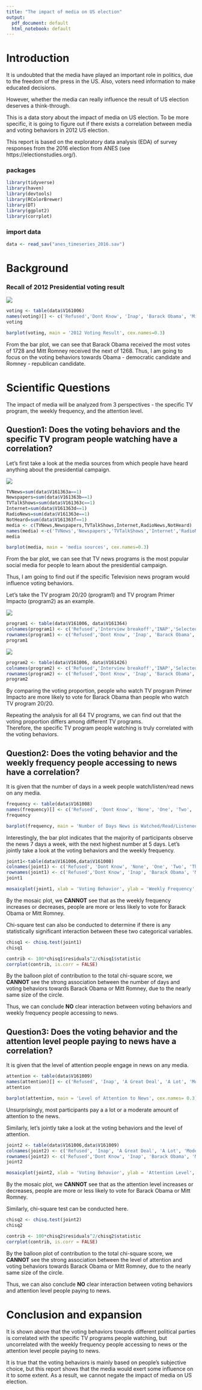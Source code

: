 ```yaml
---
title: "The impact of media on US election"
output:
  pdf_document: default
  html_notebook: default
---
```


# Introduction

It is undoubted that the media have played an important role in politics, due to the freedom of the press in the US. Also, voters need information to make educated decisions. 

However, whether the media can really influence the result of US election deserves a think-through. 

This is a data story about the impact of media on US election. 
To be more specific, it is going to figure out if there exists a correlation between media and voting behaviors in 2012 US election.

This report is based on the exploratory data analysis (EDA) of survey responses from the 2016 election from ANES (see https://electionstudies.org/).

### packages

```r
library(tidyverse)
library(haven)
library(devtools)
library(RColorBrewer)
library(DT)
library(ggplot2)
library(corrplot)
```

### import data

```r
data <- read_sav("anes_timeseries_2016.sav")
```

# Background

### Recall of 2012 Presidential voting result

![ ](../figs/voting.jpg)

```r
voting <- table(data$V161006)
names(voting)[] <- c('Refused','Dont Know', 'Inap', 'Barack Obama', 'Mitt Romney', 'Other SPECIFY', 'Did not Vote')
voting
```

```r
barplot(voting, main = '2012 Voting Result', cex.names=0.3)
```

From the bar plot, we can see that Barack Obama received the most votes of 1728 and Mitt Romney received the next of 1268. 
Thus, I am going to focus on the voting behaviors towards Obama - democratic candidate and Romney - republican candidate. 

# Scientific Questions 
The impact of media will be analyzed from 3 perspectives - the specific TV program, the weekly frequency, and the attention level. 

## Question1: Does the voting behaviors and the specific TV program people watching have a correlation?

Let's first take a look at the media sources from which people have heard anything about the presidential campaign. 

![ ](../figs/media.jpg)

```r
TVNews=sum(data$V161363a==1)
Newspapers=sum(data$V161363b==1)
TVTalkShows=sum(data$V161363c==1)
Internet=sum(data$V161363d==1)
RadioNews=sum(data$V161363e==1)
NotHeard=sum(data$V161363f==1)
media <- c(TVNews,Newspapers,TVTalkShows,Internet,RadioNews,NotHeard)
names(media) <-c('TVNews','Newspapers','TVTalkShows','Internet','RadioNews','NotHeard')
media
```

```r
barplot(media, main = 'media sources', cex.names=0.3)
```

From the bar plot, we can see that TV news programs is the most popular social media for people to learn about the presidential campaign.  

Thus, I am going to find out if the specific Television news program would influence voting behaviors. 

Let's take the TV program 20/20 (program1) and TV program Primer Impacto (program2) as an example. 

![ ](../figs/program1.jpeg)

```r
program1 <- table(data$V161006, data$V161364)
colnames(program1) <- c('Refused','Interview breakoff','INAP','Selected','Not Selected')
rownames(program1) <- c('Refused','Dont Know', 'Inap', 'Barack Obama', 'Mitt Romney', 'Other SPECIFY', 'Did not Vote')
program1
```

![ ](../figs/program2.jpeg)

```r
program2 <- table(data$V161006, data$V161426)
colnames(program2) <- c('Refused','Interview breakoff','INAP','Selected','Not Selected')
rownames(program2) <- c('Refused','Dont Know', 'Inap', 'Barack Obama', 'Mitt Romney', 'Other SPECIFY', 'Did not Vote')
program2
```

By comparing the voting proportion, people who watch TV program Primer Impacto are more likely to vote for Barack Obama than people who watch TV program 20/20. 

Repeating the analysis for all 64 TV programs, we can find out that the voting proportion differs among different TV programs.  
Therefore, the specific TV program people watching is truly correlated with the voting behaviors. 

## Question2: Does the voting behavior and the weekly frequency people accessing to news have a correlation? 

It is given that the number of days in a week people watch/listen/read news on any media. 

```r
frequency <- table(data$V161008)
names(frequency)[] <- c('Refused', 'Dont Know', 'None', 'One', 'Two', 'Three', 'Four', 'Five', 'Six', 'Seven') 
frequency
```

```r
barplot(frequency, main = 'Number of Days News is Watched/Read/Listened Each Week' , cex.names = 0.3)
```

Interestingly, the bar plot indicates that the majority of participants observe the news 7 days a week, with the next highest number at 5 days. 
Let's jointly take a look at the voting behaviors and the weekly frequency. 

```r
joint1<-table(data$V161006,data$V161008)
colnames(joint1) <- c('Refused', 'Dont Know', 'None', 'One', 'Two', 'Three', 'Four', 'Five', 'Six', 'Seven')
rownames(joint1) <- c('Refused','Dont Know', 'Inap', 'Barack Obama', 'Mitt Romney', 'Other SPECIFY', 'Did not Vote')
joint1
```

```r
mosaicplot(joint1, xlab = 'Voting Behavior', ylab = 'Weekly Frequency', main = 'Voter Behavior and Weekly Frequency', color = TRUE)
```

By the mosaic plot, we **CANNOT** see that as the weekly frequency increases or decreases, people are more or less likely to vote for Barack Obama or Mitt Romney. 

Chi-square test can also be conducted to determine if there is any statistically significant interaction between these two categorical variables. 

```r
chisq1 <- chisq.test(joint1)
chisq1
```

```r
contrib <- 100*chisq1$residuals^2/chisq1$statistic
corrplot(contrib, is.corr = FALSE)
```

By the balloon plot of contribution to the total chi-square score, we **CANNOT** see the strong association between the number of days and voting behaviors towards Barack Obama or Mitt Romney, due to the nearly same size of the circle. 

Thus, we can conclude **NO** clear interaction between voting behaviors and weekly frequency people accessing to news. 

## Question3: Does the voting behavior and the attention level people paying to news have a correlation? 

It is given that the level of attention people engage in news on any media. 

```r
attention <- table(data$V161009)
names(attention)[] <- c('Refused', 'Inap', 'A Great Deal', 'A Lot', 'Moderate', 'A Little', 'None at All')
attention
```

```r
barplot(attention, main = 'Level of Attention to News', cex.names= 0.3)
```
Unsurprisingly, most participants pay a a lot or a moderate amount of attention to the news. 

Similarly, let's jointly take a look at the voting behaviors and the level of attention.

```r
joint2 <- table(data$V161006,data$V161009)
colnames(joint2) <- c('Refused', 'Inap', 'A Great Deal', 'A Lot', 'Moderate', 'A Little', 'None at All')
rownames(joint2) <- c('Refused','Dont Know', 'Inap', 'Barack Obama', 'Mitt Romney', 'Other SPECIFY', 'Did not Vote')
joint2
```

```r
mosaicplot(joint2, xlab = 'Voting Behavior', ylab = 'Attention Level', main = 'Voter Behavior and Attention Level', color = TRUE)
```

By the mosaic plot, we **CANNOT** see that as the attention level increases or decreases, people are more or less likely to vote for Barack Obama or Mitt Romney. 

Similarly, chi-square test can be conducted here. 

```r
chisq2 <- chisq.test(joint2)
chisq2
```

```r
contrib <- 100*chisq2$residuals^2/chisq2$statistic
corrplot(contrib, is.corr = FALSE)
```

By the balloon plot of contribution to the total chi-square score, we **CANNOT** see the strong association between the level of attention and voting behaviors towards Barack Obama or Mitt Romney, due to the nearly same size of the circle. 

Thus, we can also conclude **NO** clear interaction between voting behaviors and attention level people paying to news.

# Conclusion and expansion

It is shown above that the voting behaviors towards different political parties is correlated with the specific TV programs people watching, but uncorrelated with the weekly frequency people accessing to news or the attention level people paying to news. 

It is true that the voting behaviors is mainly based on people's subjective choice, but this report shows that the media would exert some influence on it to some extent. 
As a result, we cannot negate the impact of media on US election. 








